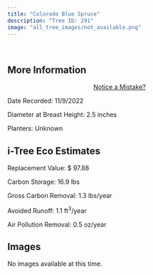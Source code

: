 ```yaml
---
title: "Colorado Blue Spruce"
description: "Tree ID: 291"
image: "all_tree_images/not_available.png"
---
```


<br>

## **More Information**
::: column-margin
<center><a class="button" href="https://forms.gle/W6f5nwYxrM33hF4f7">Notice a Mistake?</a></center>
:::


Date Recorded:  11/9/2022

Diameter at Breast Height:  2.5  inches

Planters:  Unknown

## **i-Tree Eco Estimates**


 Replacement Value: $ 97.88

 Carbon Storage:  16.9  lbs

 Gross Carbon Removal:  1.3  lbs/year

 Avoided Runoff:  1.1  ft<sup>3</sup>/year

 Air Pollution Removal:  0.5  oz/year

## **Images**

No images available at this time.
